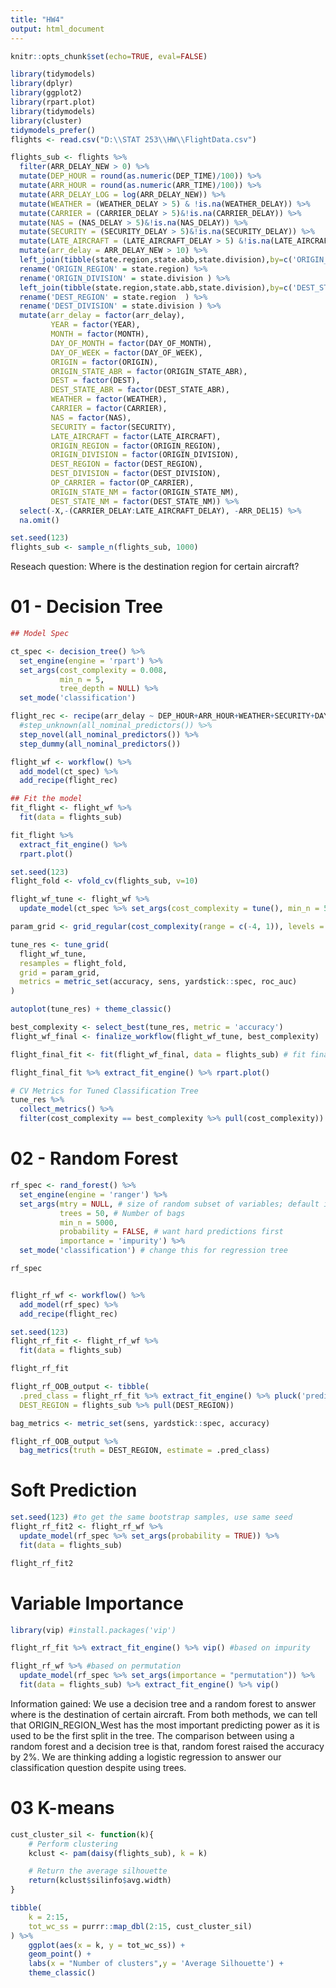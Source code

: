 ```yaml
---
title: "HW4"
output: html_document
---
```


```r
knitr::opts_chunk$set(echo=TRUE, eval=FALSE)
```

```r
library(tidymodels)
library(dplyr)
library(ggplot2)
library(rpart.plot)
library(tidymodels)
library(cluster)
tidymodels_prefer()
flights <- read.csv("D:\\STAT 253\\HW\\FlightData.csv")
```


```r
flights_sub <- flights %>% 
  filter(ARR_DELAY_NEW > 0) %>%
  mutate(DEP_HOUR = round(as.numeric(DEP_TIME)/100)) %>%
  mutate(ARR_HOUR = round(as.numeric(ARR_TIME)/100)) %>%
  mutate(ARR_DELAY_LOG = log(ARR_DELAY_NEW)) %>%
  mutate(WEATHER = (WEATHER_DELAY > 5) & !is.na(WEATHER_DELAY)) %>%
  mutate(CARRIER = (CARRIER_DELAY > 5)&!is.na(CARRIER_DELAY)) %>%
  mutate(NAS = (NAS_DELAY > 5)&!is.na(NAS_DELAY)) %>%
  mutate(SECURITY = (SECURITY_DELAY > 5)&!is.na(SECURITY_DELAY)) %>%
  mutate(LATE_AIRCRAFT = (LATE_AIRCRAFT_DELAY > 5) &!is.na(LATE_AIRCRAFT_DELAY)) %>%
  mutate(arr_delay = ARR_DELAY_NEW > 10) %>% 
  left_join(tibble(state.region,state.abb,state.division),by=c('ORIGIN_STATE_ABR' = 'state.abb')) %>%
  rename('ORIGIN_REGION' = state.region) %>%
  rename('ORIGIN_DIVISION' = state.division ) %>%  
  left_join(tibble(state.region,state.abb,state.division),by=c('DEST_STATE_ABR' = 'state.abb')) %>%
  rename('DEST_REGION' = state.region  ) %>%
  rename('DEST_DIVISION' = state.division ) %>% 
  mutate(arr_delay = factor(arr_delay),
         YEAR = factor(YEAR),
         MONTH = factor(MONTH),
         DAY_OF_MONTH = factor(DAY_OF_MONTH),
         DAY_OF_WEEK = factor(DAY_OF_WEEK),
         ORIGIN = factor(ORIGIN),
         ORIGIN_STATE_ABR = factor(ORIGIN_STATE_ABR),
         DEST = factor(DEST),
         DEST_STATE_ABR = factor(DEST_STATE_ABR),
         WEATHER = factor(WEATHER),
         CARRIER = factor(CARRIER),
         NAS = factor(NAS),
         SECURITY = factor(SECURITY),
         LATE_AIRCRAFT = factor(LATE_AIRCRAFT),
         ORIGIN_REGION = factor(ORIGIN_REGION),
         ORIGIN_DIVISION = factor(ORIGIN_DIVISION),
         DEST_REGION = factor(DEST_REGION),
         DEST_DIVISION = factor(DEST_DIVISION),
         OP_CARRIER = factor(OP_CARRIER),
         ORIGIN_STATE_NM = factor(ORIGIN_STATE_NM),
         DEST_STATE_NM = factor(DEST_STATE_NM)) %>%
  select(-X,-(CARRIER_DELAY:LATE_AIRCRAFT_DELAY), -ARR_DEL15) %>%
  na.omit()
```


```r
set.seed(123)
flights_sub <- sample_n(flights_sub, 1000)
```

Reseach question: Where is the destination region for certain aircraft?

# 01 - Decision Tree
```r
## Model Spec

ct_spec <- decision_tree() %>%
  set_engine(engine = 'rpart') %>%
  set_args(cost_complexity = 0.008,
           min_n = 5, 
           tree_depth = NULL) %>% 
  set_mode('classification')

flight_rec <- recipe(arr_delay ~ DEP_HOUR+ARR_HOUR+WEATHER+SECURITY+DAY_OF_WEEK+NAS+LATE_AIRCRAFT+ ORIGIN_REGION+OP_CARRIER, data = flights_sub) %>%
  #step_unknown(all_nominal_predictors()) %>%
  step_novel(all_nominal_predictors()) %>%
  step_dummy(all_nominal_predictors())

flight_wf <- workflow() %>%
  add_model(ct_spec) %>%
  add_recipe(flight_rec)
```


```r
## Fit the model
fit_flight <- flight_wf %>%
  fit(data = flights_sub)
```


```r
fit_flight %>%
  extract_fit_engine() %>%
  rpart.plot()
```


```r
set.seed(123)
flight_fold <- vfold_cv(flights_sub, v=10)

flight_wf_tune <- flight_wf %>%
  update_model(ct_spec %>% set_args(cost_complexity = tune(), min_n = 5000))

param_grid <- grid_regular(cost_complexity(range = c(-4, 1)), levels = 10) # try different values for levels

tune_res <- tune_grid(
  flight_wf_tune, 
  resamples = flight_fold, 
  grid = param_grid, 
  metrics = metric_set(accuracy, sens, yardstick::spec, roc_auc)
)

autoplot(tune_res) + theme_classic()

best_complexity <- select_best(tune_res, metric = 'accuracy')
flight_wf_final <- finalize_workflow(flight_wf_tune, best_complexity)

flight_final_fit <- fit(flight_wf_final, data = flights_sub) # fit final tuned model to training data

flight_final_fit %>% extract_fit_engine() %>% rpart.plot()

# CV Metrics for Tuned Classification Tree
tune_res %>% 
  collect_metrics() %>%
  filter(cost_complexity == best_complexity %>% pull(cost_complexity))
```






# 02 - Random Forest

```r
rf_spec <- rand_forest() %>%
  set_engine(engine = 'ranger') %>% 
  set_args(mtry = NULL, # size of random subset of variables; default is floor(sqrt(ncol(x)))
           trees = 50, # Number of bags
           min_n = 5000,
           probability = FALSE, # want hard predictions first
           importance = 'impurity') %>% 
  set_mode('classification') # change this for regression tree

rf_spec


flight_rf_wf <- workflow() %>%
  add_model(rf_spec) %>%
  add_recipe(flight_rec)
```


```r
set.seed(123)
flight_rf_fit <- flight_rf_wf %>%
  fit(data = flights_sub)

flight_rf_fit
```


```r
flight_rf_OOB_output <- tibble(
  .pred_class = flight_rf_fit %>% extract_fit_engine() %>% pluck('predictions'),
  DEST_REGION = flights_sub %>% pull(DEST_REGION))

bag_metrics <- metric_set(sens, yardstick::spec, accuracy)

flight_rf_OOB_output %>% 
  bag_metrics(truth = DEST_REGION, estimate = .pred_class)
```


# Soft Prediction
```r
set.seed(123) #to get the same bootstrap samples, use same seed
flight_rf_fit2 <- flight_rf_wf %>%
  update_model(rf_spec %>% set_args(probability = TRUE)) %>%
  fit(data = flights_sub)

flight_rf_fit2
```


# Variable Importance
```r
library(vip) #install.packages('vip')

flight_rf_fit %>% extract_fit_engine() %>% vip() #based on impurity

flight_rf_wf %>% #based on permutation
  update_model(rf_spec %>% set_args(importance = "permutation")) %>%
  fit(data = flights_sub) %>% extract_fit_engine() %>% vip()
```


Information gained:
We use a decision tree and a random forest to answer where is the destination of certain aircraft. From both methods, we can tell that ORIGIN_REGION_West has the most important predicting power as it is used to be the first split in the tree. The comparison between using a random forest and a decision tree is that, random forest raised the accuracy by 2%. We are thinking adding a logistic regression to answer our classification question despite using trees.




# 03 K-means
```r
cust_cluster_sil <- function(k){
    # Perform clustering
    kclust <- pam(daisy(flights_sub), k = k)

    # Return the average silhouette
    return(kclust$silinfo$avg.width)
}

tibble(
    k = 2:15,
    tot_wc_ss = purrr::map_dbl(2:15, cust_cluster_sil)
) %>% 
    ggplot(aes(x = k, y = tot_wc_ss)) +
    geom_point() + 
    labs(x = "Number of clusters",y = 'Average Silhouette') + 
    theme_classic()
```

